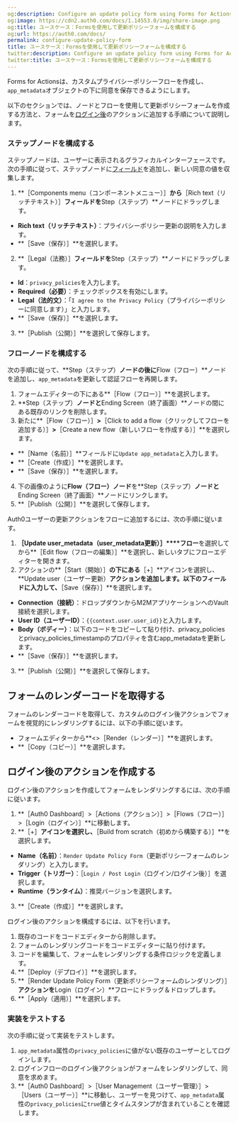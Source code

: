```yaml
---
og:description: Configure an update policy form using Forms for Actions
og:image: https://cdn2.auth0.com/docs/1.14553.0/img/share-image.png
og:title: ユースケース：Formsを使用して更新ポリシーフォームを構成する
og:url: https://auth0.com/docs/
permalink: configure-update-policy-form
title: ユースケース：Formsを使用して更新ポリシーフォームを構成する
twitter:description: Configure an update policy form using Forms for Actions
twitter:title: ユースケース：Formsを使用して更新ポリシーフォームを構成する
---
```


Forms for Actionsは、カスタムプライバシーポリシーフローを作成し、`app_metadata`オブジェクトの下に同意を保存できるようにします。

以下のセクションでは、ノードとフローを使用して更新ポリシーフォームを作成する方法と、フォームを[ログイン後](/signup-and-login-triggers/login-trigger)のアクションに追加する手順について説明します。



### ステップノードを構成する

ステップノードは、ユーザーに表示されるグラフィカルインターフェースです。次の手順に従って、ステップノードに[フィールド](/nodes-and-components)を追加し、新しい同意の値を収集します。

1. **［Components menu（コンポーネントメニュー）］**から**［Rich text（リッチテキスト）］**フィールドを**Step（ステップ）**ノードにドラッグします。

* **Rich text（リッチテキスト）**：プライバシーポリシー更新の説明を入力します。
* **［Save（保存）］**を選択します。
2. **［Legal（法務）］**フィールドを**Step（ステップ）**ノードにドラッグします。

* **Id**：`privacy_policies`を入力します。
* **Required（必要）**：チェックボックスを有効にします。
* **Legal（法的文）**：「`I agree to the Privacy Policy`（プライバシーポリシーに同意します）」と入力します。
* **［Save（保存）］**を選択します。
3. **［Publish（公開）］**を選択して保存します。

### **フローノード**を構成する

次の手順に従って、**Step（ステップ）**ノードの後に**Flow（フロー）**ノードを追加し、`app_metadata`を更新して認証フローを再開します。

1. フォームエディターの下にある**［Flow（フロー）］**を選択します。
2. **Step（ステップ）**ノードと**Ending Screen（終了画面）**ノードの間にある既存のリンクを削除します。
3. 新たに**［Flow（フロー）］**>**［Click to add a flow（クリックしてフローを追加する）］**>**［Create a new flow（新しいフローを作成する）］**を選択します。

* **［Name（名前）］**フィールドに`Update app_metadata`と入力します。
* **［Create（作成）］**を選択します。
* **［Save（保存）］**を選択します。
4. 下の画像のように**Flow（フロー）ノード**を**Step（ステップ）**ノードと**Ending Screen（終了画面）**ノードにリンクします。
5. **［Publish（公開）］**を選択して保存します。

Auth0ユーザーの更新アクションをフローに追加するには、次の手順に従います。

1. **［Update user_metadata（user_metadata更新）］****フロー**を選択してから**［Edit flow（フローの編集）］**を選択し、新しいタブにフローエディターを開きます。
2. アクションの**［Start（開始）］**の下にある**［+］**アイコンを選択し、**Update user（ユーザー更新）**アクションを追加します。以下のフィールドに入力して、**［Save（保存）］**を選択します。

* **Connection（接続）**：ドロップダウンからM2MアプリケーションへのVault接続を選択します。
* **User ID（ユーザーID）**：`{{context.user.user_id}}`と入力します。
* **Body（ボディー）**：以下のコードをコピーして貼り付け、privacy_policiesとprivacy_policies_timestampのプロパティを含むapp_metadataを更新します。
* **［Save（保存）］**を選択します。
3. **［Publish（公開）］**を選択して保存します。



## フォームのレンダーコードを取得する

フォームのレンダーコードを取得して、カスタムのログイン後アクションでフォームを視覚的にレンダリングするには、以下の手順に従います。

* フォームエディターから**<>［Render（レンダー）］**を選択します。
* **［Copy（コピー）］**を選択します。

## ログイン後のアクションを作成する

ログイン後のアクションを作成してフォームをレンダリングするには、次の手順に従います。

1. **［Auth0 Dashboard］>［Actions（アクション）］>［Flows（フロー）］>［Login（ログイン）］**に移動します。
2. **［+］**アイコンを選択し、**［Build from scratch（初めから構築する）］**を選択します。

* **Name（名前）**：`Render Update Policy Form`（更新ポリシーフォームのレンダリング）と入力します。
* **Trigger（トリガー）**：［`Login / Post Login`（ログイン/ログイン後）］を選択します。
* **Runtime（ランタイム）**：推奨バージョンを選択します。
3. **［Create（作成）］**を選択します。

ログイン後のアクションを構成するには、以下を行います。

1. 既存のコードをコードエディターから削除します。
2. フォームのレンダリングコードをコードエディターに貼り付けます。
3. コードを編集して、フォームをレンダリングする条件ロジックを定義します。
4. **［Deploy（デプロイ）］**を選択します。
5. **［Render Update Policy Form（更新ポリシーフォームのレンダリング）］**アクションを**Login（ログイン）**フローにドラッグ＆ドロップします。
6. **［Apply（適用）］**を選択します。

### **実装をテストする**

次の手順に従って実装をテストします。

1. `app_metadata`属性の`privacy_policies`に値がない既存のユーザーとしてログインします。
2. ログインフローのログイン後アクションがフォームをレンダリングして、同意を求めます。
3. **［Auth0 Dashboard］>［User Management（ユーザー管理）］>［Users（ユーザー）］**に移動し、ユーザーを見つけて、`app_metadata`属性の`privacy_policies`に`true`値とタイムスタンプが含まれていることを確認します。